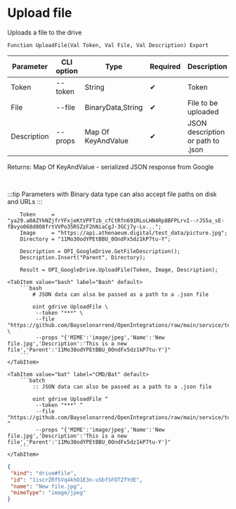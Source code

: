 ﻿---
sidebar_position: 4
---


# Upload file
 Uploads a file to the drive



`Function UploadFile(Val Token, Val File, Val Description) Export`

  | Parameter | CLI option | Type | Required | Description |
  |-|-|-|-|-|
  | Token | --token | String | &#x2714; | Token |
  | File | --file | BinaryData,String | &#x2714; | File to be uploaded |
  | Description | --props | Map Of KeyAndValue | &#x2714; | JSON description or path to .json |

  
  Returns:  Map Of KeyAndValue - serialized JSON response from Google

<br/>

:::tip
Parameters with Binary data type can also accept file paths on disk and URLs
:::
<br/>



```bsl title="1C:Enterprise/OneScript code example"
    Token     = "ya29.a0AZYkNZjfrYFxjeKtVPFTzb_cfCtRfn691RLoLHN4Rp8BFPLrvI--rJS5a_sE-fBvyo068d8O8frtVVPo35RSZzF2hNiaCgJ-3GCj7y-Lv...";
    Image     = "https://api.athenaeum.digital/test_data/picture.jpg";
    Directory = "11Mo30odYPEtBBU_0OndFx5dz1kP7tu-Y";

    Description = OPI_GoogleDrive.GetFileDescription();
    Description.Insert("Parent", Directory);

    Result = OPI_GoogleDrive.UploadFile(Token, Image, Description);
```
 

 <Tabs>
  
    <TabItem value="bash" label="Bash" default>
        ```bash
            # JSON data can also be passed as a path to a .json file
            
            oint gdrive UploadFile \
             --token "***" \
             --file "https://github.com/Bayselonarrend/OpenIntegrations/raw/main/service/test_data/picture.jpg" \
             --props "{'MIME':'image/jpeg','Name':'New file.jpg','Description':'This is a new file','Parent':'11Mo30odYPEtBBU_0OndFx5dz1kP7tu-Y'}"
        ```
    </TabItem>
  
    <TabItem value="bat" label="CMD/Bat" default>
        ```batch
            :: JSON data can also be passed as a path to a .json file
            
            oint gdrive UploadFile ^
             --token "***" ^
             --file "https://github.com/Bayselonarrend/OpenIntegrations/raw/main/service/test_data/picture.jpg" ^
             --props "{'MIME':'image/jpeg','Name':'New file.jpg','Description':'This is a new file','Parent':'11Mo30odYPEtBBU_0OndFx5dz1kP7tu-Y'}"
        ```
    </TabItem>
</Tabs>


```json title="Result"
{
 "kind": "drive#file",
 "id": "1iscrZRfSVq4khO1E3n-uSbfSFDTZfYdE",
 "name": "New file.jpg",
 "mimeType": "image/jpeg"
}
```
